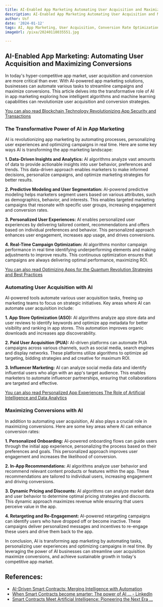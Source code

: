 ```yaml
---
title: AI-Enabled App Marketing Automating User Acquisition and Maximizing Conversions
description: AI-Enabled App Marketing Automating User Acquisition and Maximizing Conversions
author: Usf
date: '2024-01-12'
tags: AI, App Marketing, User Acquisition, Conversion Rate Optimization, Automation
imageUrl: /pixa/20240118035551.jpg

---
```

##  AI-Enabled App  Marketing:  Automating User Acquisition and Maximizing  Conversions

In today's hyper-competitive app market, user acquisition and conversion are more critical than ever. 
With AI-powered app marketing solutions, businesses can automate various tasks to streamline campaigns and maximize conversions. This article delves into  the transformative role of AI in app marketing exploring how intelligent algorithms  and machine learning capabilities can revolutionize user acquisition and conversion  strategies.

[You can also read Blockchain  Technology Revolutionizing App Security and Transactions](Blockchain%20Technology%20Revolutionizing%20App%20Security%20and%20Transactions)


### The Transformative  Power  of AI in App Marketing

AI is revolutionizing app  marketing by automating  processes, personalizing  user experiences and  optimizing campaigns in real time. Here are some key ways AI is transforming the app  marketing landscape:

**1. Data-Driven Insights and Analytics:**
AI algorithms analyze  vast amounts of data to provide actionable insights into user behavior, preferences and trends. This data-driven approach enables marketers to  make informed decisions,  personalize campaigns, and optimize marketing strategies for better results.

**2. Predictive Modeling and User Segmentation:**
AI-powered predictive modeling helps marketers  segment users based on various attributes, such as demographics, behavior, and interests. This enables targeted marketing campaigns that  resonate with specific user groups, increasing engagement and conversion rates.

**3. Personalized User Experiences:**
AI enables personalized user experiences by delivering tailored content, recommendations and offers based on individual preferences and behavior.  This personalized approach enhances user engagement, increases app usage, and drives conversions.

**4. Real-Time Campaign  Optimization:**
AI algorithms monitor campaign  performance in real time identifying underperforming elements and  making adjustments to improve results. This continuous optimization ensures that campaigns are always delivering optimal performance, maximizing ROI.

[You can also read Optimizing Apps for the Quantum Revolution Strategies and Best  Practices](Optimizing%20Apps%20for%20the%20Quantum%20Revolution%20Strategies%20and%20Best%20Practices)


### Automating User Acquisition  with AI

AI-powered tools automate  various user acquisition tasks, freeing up marketing teams to focus on  strategic initiatives.  Key areas where AI can automate user acquisition include:

**1. App Store Optimization (ASO):**
AI  algorithms analyze  app store data and user  reviews  to identify keywords and optimize app metadata for better visibility and ranking in app stores. This automation improves organic downloads  and increases app discoverability.

**2. Paid User Acquisition (PUA):**
AI-driven platforms can  automate PUA campaigns across various channels, such as  social media, search engines and  display networks. These platforms utilize algorithms to optimize ad targeting, bidding strategies and  ad creative for  maximum ROI.

**3. Influencer Marketing:**
AI  can analyze social media data  and identify influential users who align with an app's target audience. This enables  marketers to automate influencer partnerships,  ensuring that collaborations are targeted and effective.

[You  can also  read Personalized App Experiences The Role of Artificial  Intelligence and Data Analytics](Personalized%20App%20Experiences%20The%20Role%20of%20Artificial%20Intelligence%20and%20Data%20Analytics)


### Maximizing Conversions with AI

In addition to automating user acquisition, AI also plays a crucial role in maximizing conversions. Here are some key areas where AI can  enhance conversion rates:

**1. Personalized Onboarding:**
AI-powered onboarding flows  can  guide users through the initial app experience, personalizing the process based on their preferences and goals.  This personalized approach improves  user engagement and  increases the likelihood of conversion.

**2. In-App Recommendations:**
AI algorithms analyze user behavior and recommend relevant content products or features within the  app.  These recommendations are tailored to individual users, increasing engagement and driving conversions.

**3. Dynamic Pricing and Discounts:**
AI algorithms can analyze market data and user behavior to determine optimal pricing strategies and discounts. This dynamic approach maximizes revenue while ensuring that users perceive  value in the  app.

**4. Retargeting and Re-Engagement:**
AI-powered retargeting campaigns can identify users who have dropped off or become inactive. These campaigns deliver personalized messages and incentives to re-engage these users and drive them back to the app.

In conclusion, AI is transforming app  marketing by automating tasks, personalizing user experiences and optimizing campaigns  in real  time. By leveraging the power of AI businesses can streamline user acquisition maximize conversions, and achieve sustainable growth  in today's competitive app market.

## References:
- [AI-Driven Smart Contracts: Merging Intelligence with Automation](https://blockchain.oodles.io/blog/ai-driven-smart-contracts/)
- [When Smart Contracts become smarter: The power of AI ... - LinkedIn](https://www.linkedin.com/pulse/when-smart-contracts-become-smarter-power-ai-contract-rockship)
- [Smart Contracts Meet Artificial Intelligence: Pioneering the Next Era ...](https://www.linkedin.com/pulse/smart-contracts-meet-artificial-intelligence-pioneering-up1rf)
